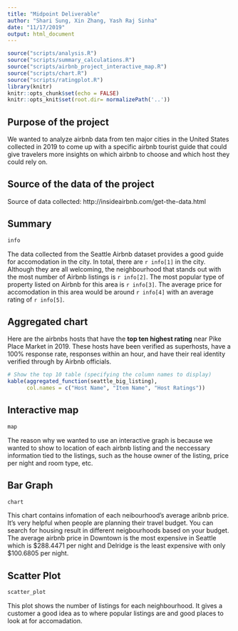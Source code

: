 ```yaml
---
title: "Midpoint Deliverable"
author: "Shari Sung, Xin Zhang, Yash Raj Sinha"
date: "11/17/2019"
output: html_document
---
```


```r
source("scripts/analysis.R")
source("scripts/summary_calculations.R")
source("scripts/airbnb_project_interactive_map.R")
source("scripts/chart.R")
source("scripts/ratingplot.R")
library(knitr)
knitr::opts_chunk$set(echo = FALSE)
knitr::opts_knit$set(root.dir= normalizePath('..'))
```

## Purpose of the project
We wanted to analyze airbnb data from ten major cities in the United States collected in 2019 to come up with a specific airbnb tourist guide that could give travelers more insights on which airbnb to choose and which host they could rely on.

## Source of the data of the project
Source of data collected: http://insideairbnb.com/get-the-data.html

## Summary
```r
info
```
The data collected from the Seattle Airbnb dataset provides a good guide for accomodation in the city. In total, there are `r info[1]` in the city. Although they are all welcoming, the neighbourhood that stands out with the most number of Airbnb listings is `r info[2]`. The most popular type of property listed on Airbnb for this area is `r info[3]`. The average price for accomodation in this area would be around `r info[4]` with an average rating of `r info[5]`.


## Aggregated chart 
Here are the airbnbs hosts that have the **top ten highest rating** near Pike Place Market in 2019. These hosts have been verified as superhosts, have a 100% response rate, responses within an hour, and have their real identity verified through by Airbnb officials. 

```r
# Show the top 10 table (specifying the column names to display)
kable(aggregated_function(seattle_big_listing),
      col.names = c("Host Name", "Item Name", "Host Ratings"))
```

## Interactive map 
```r
map
```
The reason why we wanted to use an interactive graph is because we wanted to show to location of each airbnb listing and the neccessary information tied to the listings, such as the house owner of the listing, price per night and room type, etc.

## Bar Graph
```r
chart
```
This chart contains infomation of each neibourhood's average aribnb price. It's very helpful when people are planning their travel budget. You can search for housing result in different neigbourhoods based on your budget. The average airbnb price in Downtown is the most expensive in Seattle which is $288.4471 per night and Delridge is the least expensive with only $100.6805 per night.

## Scatter Plot
```r
scatter_plot
```

This plot shows the number of listings for each neighbourhood. It gives a customer a good idea as to where popular listings are and good places to look at for accomadation.